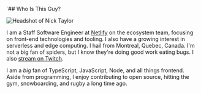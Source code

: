 `## Who Is This Guy?

<img
  class="headshot"
  src="/images/colour-headshot-500x500.jpg"
  alt="Headshot of Nick Taylor"
/>

I am a Staff Software Engineer at [Netlify](https://netlify.com) on the ecosystem team, focusing on front-end technologies and tooling. I also have a growing interest in serverless and edge computing. I hail from Montreal, Quebec, Canada. I'm not a big fan of spiders, but I know they're doing good work eating bugs. I also [stream on Twitch](https://livecoding.ca).

I am a <em>big</em> fan of TypeScript, JavaScript, Node, and all things frontend. Aside from programming, I enjoy contributing to open source, hitting the gym, snowboarding, and rugby a long time ago.
